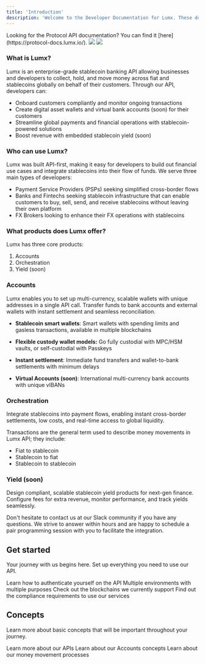 ```yaml
---
title: 'Introduction'
description: 'Welcome to the Developer Documentation for Lumx. These docs are intended for developers looking to integrate Lumx API into their platform.'
---
```


<Note>
  Looking for the Protocol API documentation? You can find
  it [here](https://protocol-docs.lumx.io/).
</Note>

<img className="block dark:hidden" src="/images/d-light.svg" />

<img className="hidden dark:block" src="/images/d-dark.svg" />

### What is Lumx?

Lumx is an enterprise-grade stablecoin banking API allowing businesses and developers to collect, hold, and move money across fiat and stablecoins globally on behalf of their customers. Through our API, developers can:

* Onboard customers compliantly and monitor ongoing transactions
* Create digital asset wallets and virtual bank accounts (soon) for their customers
* Streamline global payments and financial operations with stablecoin-powered solutions
* Boost revenue with embedded stablecoin yield (soon)

### Who can use Lumx?

Lumx was built API-first, making it easy for developers to build out financial use cases and integrate stablecoins into their flow of funds. We serve three main types of developers:

* Payment Service Providers (PSPs) seeking simplified cross-border flows
* Banks and Fintechs seeking stablecoin infrastructure that can enable customers to buy, sell, send, and receive stablecoins without leaving their own platform
* FX Brokers looking to enhance their FX operations with stablecoins

### What products does Lumx offer?

Lumx has three core products:

1. Accounts
2. Orchestration
3. Yield (soon)

### Accounts

Lumx enables you to set up multi-currency, scalable wallets with unique addresses in a single API call. Transfer funds to bank accounts and external wallets with instant settlement and seamless reconciliation.

* **Stablecoin smart wallets**: Smart wallets with spending limits and gasless transactions, available in multiple blockchains

* **Flexible custody wallet models:** Go fully custodial with MPC/HSM vaults, or self-custodial with Passkeys

* **Instant settlement**: Immediate fund transfers and wallet-to-bank settlements with minimum delays

* **Virtual Accounts (soon)**: International multi-currency bank accounts with unique vIBANs

### Orchestration

Integrate stablecoins into payment flows, enabling instant cross-border settlements, low costs, and real-time access to global liquidity.

Transactions are the general term used to describe money movements in Lumx API; they include:

* Fiat to stablecoin
* Stablecoin to fiat
* Stablecoin to stablecoin

### Yield (soon)

Design compliant, scalable stablecoin yield products for next-gen finance. Configure fees for extra revenue, monitor performance, and track yields seamlessly.

Don't hesitate to contact us at our Slack community if you have any questions. We strive to answer within hours and are happy to schedule a pair programming session with you to facilitate the integration.

## Get started

Your journey with us begins here. Set up everything you need to use our API.

<CardGroup cols={2}>
  <Card title="Authentication" href="/get-started/authentication">
    Learn how to authenticate yourself on the API
  </Card>
  <Card title="Environments" href="/get-started/environments">
    Multiple environments with multiple purposes
  </Card>
  <Card title="Blockchains" href="/get-started/blockchains">
    Check out the blockchains we currently support
  </Card>
  <Card title="Compliance Requirements" href="/compliance/compliance-requirements">
    Find out the compliance requirements to use our services
  </Card>
</CardGroup>

## Concepts

Learn more about basic concepts that will be important throughout your journey.

<CardGroup cols={2}>
  <Card title="APIs" href="/concepts/APIs">
    Learn more about our APIs
  </Card>
  <Card title="Accounts" href="/concepts/accounts">
    Learn about our Accounts concepts
  </Card>
  <Card title="Orchestration" href="/concepts/orchestration">
    Learn about our money movement processes
  </Card>
</CardGroup>